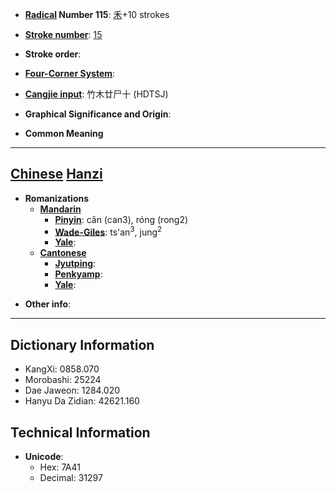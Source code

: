 * '''[[Wiktionary:Chinese radical index| Radical]] Number 115''': [[Wiktionary:Chinese radical index 禾|禾]]+10 strokes

* '''[[Wiktionary:Chinese total strokes index|Stroke number]]''': [[Wiktionary:Chinese total strokes index 15|15]]

* '''Stroke order''': 

* '''[[Wiktionary:Chinese four corner index|Four-Corner System]]''': 

* '''[[Wiktionary:Chinese Cangjie index|Cangjie input]]''': 竹木廿尸十 (HDTSJ)

* '''Graphical Significance and Origin''': 

* '''Common Meaning'''

----

== [[Chinese]] [[Hanzi]] ==

* '''Romanizations'''
** '''[[Mandarin]]'''
*** '''[[Pinyin]]''': cǎn (can3), róng (rong2)
*** '''[[Wade-Giles]]''': ts'an<sup>3</sup>, jung<sup>2</sup>
*** '''[[Yale]]''': 
** '''[[Cantonese]]'''
*** '''[[Jyutping]]''':
*** '''[[Penkyamp]]''': 
*** '''[[Yale]]''': 

* '''Other info''': 

----

== Dictionary Information ==

* KangXi: 0858.070
* Morobashi: 25224
* Dae Jaweon: 1284.020
* Hanyu Da Zidian: 42621.160

== Technical Information ==

* '''Unicode''':
** Hex: 7A41
** Decimal: 31297